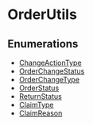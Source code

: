 
# OrderUtils

## Enumerations

- [ChangeActionType](../OrderUtils/enums/utils.OrderUtils.ChangeActionType/page.mdx)
- [OrderChangeStatus](../OrderUtils/enums/utils.OrderUtils.OrderChangeStatus/page.mdx)
- [OrderChangeType](../OrderUtils/enums/utils.OrderUtils.OrderChangeType/page.mdx)
- [OrderStatus](../OrderUtils/enums/utils.OrderUtils.OrderStatus/page.mdx)
- [ReturnStatus](../OrderUtils/enums/utils.OrderUtils.ReturnStatus/page.mdx)
- [ClaimType](../OrderUtils/enums/utils.OrderUtils.ClaimType/page.mdx)
- [ClaimReason](../OrderUtils/enums/utils.OrderUtils.ClaimReason/page.mdx)
